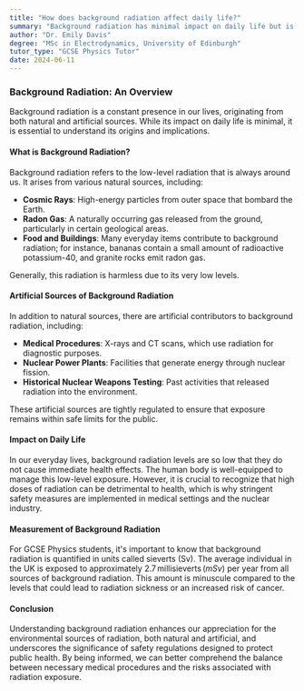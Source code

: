 ```yaml
---
title: "How does background radiation affect daily life?"
summary: "Background radiation has minimal impact on daily life but is always present from natural and artificial sources."
author: "Dr. Emily Davis"
degree: "MSc in Electrodynamics, University of Edinburgh"
tutor_type: "GCSE Physics Tutor"
date: 2024-06-11
---
```


### Background Radiation: An Overview

Background radiation is a constant presence in our lives, originating from both natural and artificial sources. While its impact on daily life is minimal, it is essential to understand its origins and implications.

#### What is Background Radiation?

Background radiation refers to the low-level radiation that is always around us. It arises from various natural sources, including:

- **Cosmic Rays**: High-energy particles from outer space that bombard the Earth.
- **Radon Gas**: A naturally occurring gas released from the ground, particularly in certain geological areas.
- **Food and Buildings**: Many everyday items contribute to background radiation; for instance, bananas contain a small amount of radioactive potassium-40, and granite rocks emit radon gas.

Generally, this radiation is harmless due to its very low levels.

#### Artificial Sources of Background Radiation

In addition to natural sources, there are artificial contributors to background radiation, including:

- **Medical Procedures**: X-rays and CT scans, which use radiation for diagnostic purposes.
- **Nuclear Power Plants**: Facilities that generate energy through nuclear fission.
- **Historical Nuclear Weapons Testing**: Past activities that released radiation into the environment.

These artificial sources are tightly regulated to ensure that exposure remains within safe limits for the public.

#### Impact on Daily Life

In our everyday lives, background radiation levels are so low that they do not cause immediate health effects. The human body is well-equipped to manage this low-level exposure. However, it is crucial to recognize that high doses of radiation can be detrimental to health, which is why stringent safety measures are implemented in medical settings and the nuclear industry.

#### Measurement of Background Radiation

For GCSE Physics students, it's important to know that background radiation is quantified in units called sieverts (Sv). The average individual in the UK is exposed to approximately $2.7 \, \text{millisieverts} \, (mSv)$ per year from all sources of background radiation. This amount is minuscule compared to the levels that could lead to radiation sickness or an increased risk of cancer.

#### Conclusion

Understanding background radiation enhances our appreciation for the environmental sources of radiation, both natural and artificial, and underscores the significance of safety regulations designed to protect public health. By being informed, we can better comprehend the balance between necessary medical procedures and the risks associated with radiation exposure.
    